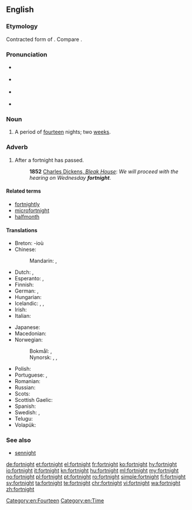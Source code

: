 ==English==
{{was wotd|2009|February|6}}
{{wikipedia}}

===Etymology===
Contracted form of {{etyl|ang|en}} {{m|ang|fēowertȳne||fourteen}} {{term|niht||nights}}.  Compare {{term|sennight}}.

===Pronunciation===
* {{a|RP}} {{IPA|/ˈfɔːt.naɪt/|lang=en}}
* {{a|GenAm}} {{IPA|/ˈfɔɹt.naɪt/|lang=en}}
* {{a|NY}} {{IPA|[ˈfɔəʔ.nɐjʔ]|lang=en}}
* {{audio|en-us-fortnight.ogg|Audio (US)|lang=en}}

===Noun===
{{en-noun}}

# {{context|chiefly|UK|Ireland|Australia|New Zealand|lang=en}} A period of [[fourteen]] nights; two [[week]]s.

===Adverb===
{{en-adv|-}}

# After a fortnight has passed.
#: '''1852''' [http://www.gutenberg.org/dirs/etext97/blkhs12.txt Charles Dickens, ''Bleak House'']: ''We will proceed with the hearing on Wednesday '''fortnight'''''.

====Related terms====
* [[fortnightly]]
* [[microfortnight]]
* [[halfmonth]]

====Translations====
{{trans-top|period of two weeks}}
* Breton: {{t-check|br|pemzektez|m-p}} -ioù
* Chinese:
*: Mandarin: {{t+|cmn|[[两]][[周]]|sc=Hani}}, {{t|cmn|[[兩]][[周]]|tr=liǎngzhōu|sc=Hani}}
* Dutch: {{t|nl|[[veertien]] [[dagen]]|p}}, {{t|nl|[[twee]] [[weken]]|p}}
* Esperanto: {{t-check|eo|duonmonato}}, {{t-check|eo|[[du]] [[semajno]]j}} <!-- was "[[du]] [[semajno]]j" - assumed sum-of-parts; if an idiom, remove the wikilinks to the individual words. see [[User:Kephir/gadgets/xte#Translation_fixing]] -->
* Finnish: {{t|fi|[[kaksi]] [[viikkoa]]}}
* German: {{t|de|[[vierzehn]] [[Tag|Tage]]}}, {{t|de|[[zwei]] [[Wochen]]}}
* Hungarian: {{t|hu|két hét}}
* Icelandic: {{t|is|tvær vikur|f-p}}, {{t|is|hálfur mánuður|m}}, {{t|is|fjórtán dagar|m-p}}
* Irish: {{t|ga|coicís|f}}
* Italian: {{t|it|([[periodo]] di) [[due]] [[settimana|settimane]]}}
{{trans-mid}}
* Japanese: {{t|ja|二週間|tr=にしゅうかん, nishūkan|sc=Jpan}}
* Macedonian: {{t|mk|[[два|две]] [[недела|не́дели]]|sc=Cyrl}}
* Norwegian: 
*: Bokmål: {{t|nb|to uker|p}}, {{t|nb|fjorten dager|p}}
*: Nynorsk: {{t|nn|to veker|p}}, {{t|nn|fjorten dagar|p}}, {{t|nn|fjortendagar|p}}
* Polish: {{t|pl|[[dwa]] [[tygodnie]]|m-p-in}}
* Portuguese: {{t|pt|[[duas]] [[semanas]]|f-p}}, {{t+|pt|[[quatorze]]/[[catorze]] [[dias]]|m-p}}
* Romanian: {{t|ro|două săptămâni|f-p}}
* Russian: {{t|ru|[[два|две]] [[неделя|неде́ли]]|sc=Cyrl}}
* Scots: {{t|sco|fortnicht}}
* Scottish Gaelic: {{t|gd|cola-deug|m}}
* Spanish: {{t+|es|quincena|f}}
* Swedish: {{t|sv|[[två]] [[veckor]]|p}}, {{t|sv|[[fjorton]] [[dagar]]}}
* Telugu: {{t+|te|పక్షము|tr=pakṣamu|sc=Telu}}
* Volapük: {{t+|vo|telvig}}
{{trans-bottom}}

===See also===
* [[sennight]]

[[Category:en:Fourteen]]
[[Category:en:Time]]

[[de:fortnight]]
[[et:fortnight]]
[[el:fortnight]]
[[fr:fortnight]]
[[ko:fortnight]]
[[hy:fortnight]]
[[io:fortnight]]
[[it:fortnight]]
[[kn:fortnight]]
[[hu:fortnight]]
[[ml:fortnight]]
[[my:fortnight]]
[[no:fortnight]]
[[pl:fortnight]]
[[pt:fortnight]]
[[ro:fortnight]]
[[simple:fortnight]]
[[fi:fortnight]]
[[sv:fortnight]]
[[ta:fortnight]]
[[te:fortnight]]
[[chr:fortnight]]
[[vi:fortnight]]
[[wa:fortnight]]
[[zh:fortnight]]